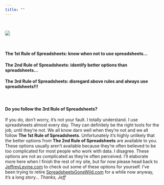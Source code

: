```yaml
---
title: ""
---
```


<br>

![](images/Wb.jpg)

<br>

#### **The 1st Rule of Spreadsheets:** know when not to use spreadsheets...
#### **The 2nd Rule of Spreadsheets:** identify better options than spreadsheets...
#### **The 3rd Rule of Spreadsheets:** disregard above rules and always use spreadsheets!!!

<br>

#### **Do you follow the 3rd Rule of Spreadsheets?**
If you do, don't worry, it's not your fault. I totally understand. I use spreadsheets almost every day. They can definitely be the right tools for the job, until they're not. We all know darn well when they're not and we all follow **The 1st Rule of Spreadsheets**. Unfortunately it's highly unlikely that the better options from **The 2nd Rule of Spreadsheets** are available to you. These options usually aren't available because they're often believed to be too complicated for most people who work with data. I disagree. These options are not as complicated as they're often perceived. I'll elaborate more here when I finish the rest of my site, but for now please head back to [JeffreyLevine.com](http://www.jeffreylevine.com) to check out some of these options for yourself. I've been trying to retire [SpreadsheetsGoneWild.com](http://www.spreadsheetsgonewild.com) for a while now anyway, it's a long story...  *Thanks, Jeff*







